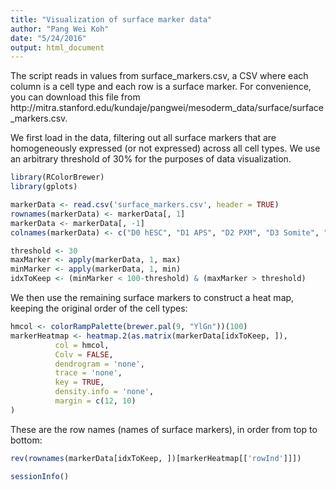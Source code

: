 ```yaml
---
title: "Visualization of surface marker data"
author: "Pang Wei Koh"
date: "5/24/2016"
output: html_document
---
```


The script reads in values from surface_markers.csv, a CSV where each column is a cell type and each row is a surface marker. 
For convenience, you can download this file from http://mitra.stanford.edu/kundaje/pangwei/mesoderm_data/surface/surface_markers.csv.

We first load in the data, filtering out all surface markers that are homogeneously expressed (or not expressed) across
all cell types. We use an arbitrary threshold of 30% for the purposes of data visualization.

```r
library(RColorBrewer)
library(gplots)

markerData <- read.csv('surface_markers.csv', header = TRUE)
rownames(markerData) <- markerData[, 1]
markerData <- markerData[, -1]
colnames(markerData) <- c("D0 hESC", "D1 APS", "D2 PXM", "D3 Somite", "D5 Dermo", "D6 Sclero", "D3 Cardiac")

threshold <- 30
maxMarker <- apply(markerData, 1, max)
minMarker <- apply(markerData, 1, min)
idxToKeep <- (minMarker < 100-threshold) & (maxMarker > threshold)
```

We then use the remaining surface markers to construct a heat map, keeping the original order of the cell types:
```r

hmcol <- colorRampPalette(brewer.pal(9, "YlGn"))(100)
markerHeatmap <- heatmap.2(as.matrix(markerData[idxToKeep, ]),
          col = hmcol,
          Colv = FALSE,
          dendrogram = 'none',
          trace = 'none',
          key = TRUE,
          density.info = 'none',
          margin = c(12, 10)
)
```

These are the row names (names of surface markers), in order from top to bottom:
```r
rev(rownames(markerData[idxToKeep, ])[markerHeatmap[['rowInd']]])
```

```r
sessionInfo()
```
